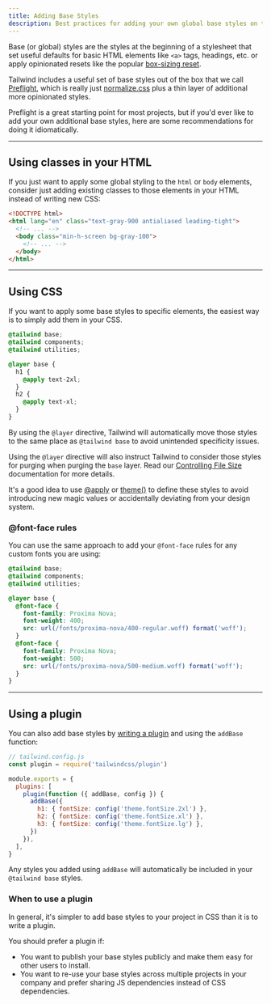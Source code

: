 ```yaml
---
title: Adding Base Styles
description: Best practices for adding your own global base styles on top of Tailwind.
---
```


Base (or global) styles are the styles at the beginning of a stylesheet that set useful defaults for basic HTML elements like `<a>` tags, headings, etc. or apply opinionated resets like the popular [box-sizing reset](https://www.paulirish.com/2012/box-sizing-border-box-ftw/).

Tailwind includes a useful set of base styles out of the box that we call [Preflight](/docs/preflight), which is really just [normalize.css](https://github.com/necolas/normalize.css/) plus a thin layer of additional more opinionated styles.

Preflight is a great starting point for most projects, but if you'd ever like to add your own additional base styles, here are some recommendations for doing it idiomatically.

---

## Using classes in your HTML

If you just want to apply some global styling to the `html` or `body` elements, consider just adding existing classes to those elements in your HTML instead of writing new CSS:

```html
<!DOCTYPE html>
<html lang="en" class="text-gray-900 antialiased leading-tight">
  <!-- ... -->
  <body class="min-h-screen bg-gray-100">
    <!-- ... -->
  </body>
</html>
```

---

## Using CSS

If you want to apply some base styles to specific elements, the easiest way is to simply add them in your CSS.

```css
@tailwind base;
@tailwind components;
@tailwind utilities;

@layer base {
  h1 {
    @apply text-2xl;
  }
  h2 {
    @apply text-xl;
  }
}
```

By using the `@layer` directive, Tailwind will automatically move those styles to the same place as `@tailwind base` to avoid unintended specificity issues.

Using the `@layer` directive will also instruct Tailwind to consider those styles for purging when purging the `base` layer. Read our [Controlling File Size](/docs/controlling-file-size) documentation for more details.

It's a good idea to use [@apply](/docs/functions-and-directives#apply) or [theme()](/docs/functions-and-directives#theme) to define these styles to avoid introducing new magic values or accidentally deviating from your design system.

### @font-face rules

You can use the same approach to add your `@font-face` rules for any custom fonts you are using:

```css
@tailwind base;
@tailwind components;
@tailwind utilities;

@layer base {
  @font-face {
    font-family: Proxima Nova;
    font-weight: 400;
    src: url(/fonts/proxima-nova/400-regular.woff) format('woff');
  }
  @font-face {
    font-family: Proxima Nova;
    font-weight: 500;
    src: url(/fonts/proxima-nova/500-medium.woff) format('woff');
  }
}
```

---

## Using a plugin

You can also add base styles by [writing a plugin](/docs/plugins#adding-base-styles) and using the `addBase` function:

```js
// tailwind.config.js
const plugin = require('tailwindcss/plugin')

module.exports = {
  plugins: [
    plugin(function ({ addBase, config }) {
      addBase({
        h1: { fontSize: config('theme.fontSize.2xl') },
        h2: { fontSize: config('theme.fontSize.xl') },
        h3: { fontSize: config('theme.fontSize.lg') },
      })
    }),
  ],
}
```

Any styles you added using `addBase` will automatically be included in your `@tailwind base` styles.

### When to use a plugin

In general, it's simpler to add base styles to your project in CSS than it is to write a plugin.

You should prefer a plugin if:

- You want to publish your base styles publicly and make them easy for other users to install.
- You want to re-use your base styles across multiple projects in your company and prefer sharing JS dependencies instead of CSS dependencies.
